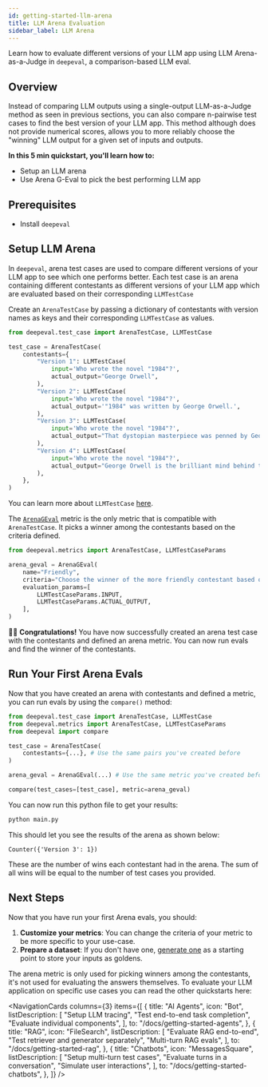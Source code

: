 ```yaml
---
id: getting-started-llm-arena
title: LLM Arena Evaluation
sidebar_label: LLM Arena
---
```



Learn how to evaluate different versions of your LLM app using LLM Arena-as-a-Judge in `deepeval`, a comparison-based LLM eval.

## Overview

Instead of comparing LLM outputs using a single-output LLM-as-a-Judge method as seen in previous sections, you can also compare n-pairwise test cases to find the best version of your LLM app. This method although does not provide numerical scores, allows you to more reliably choose the "winning" LLM output for a given set of inputs and outputs.

**In this 5 min quickstart, you'll learn how to:**

- Setup an LLM arena
- Use Arena G-Eval to pick the best performing LLM app

## Prerequisites

- Install `deepeval`

## Setup LLM Arena

In `deepeval`, arena test cases are used to compare different versions of your LLM app to see which one performs better. Each test case is an arena containing different contestants as different versions of your LLM app which are evaluated based on their corresponding `LLMTestCase`

<Timeline>

<TimelineItem title="Create an arena test case">

Create an `ArenaTestCase` by passing a dictionary of contestants with version names as keys and their corresponding `LLMTestCase` as values.

```python title="main.py"
from deepeval.test_case import ArenaTestCase, LLMTestCase

test_case = ArenaTestCase(
    contestants={
        "Version 1": LLMTestCase(
            input='Who wrote the novel "1984"?',
            actual_output="George Orwell",
        ),
        "Version 2": LLMTestCase(
            input='Who wrote the novel "1984"?',
            actual_output='"1984" was written by George Orwell.',
        ),
        "Version 3": LLMTestCase(
            input='Who wrote the novel "1984"?',
            actual_output="That dystopian masterpiece was penned by George Orwell 📚",
        ),
        "Version 4": LLMTestCase(
            input='Who wrote the novel "1984"?',
            actual_output="George Orwell is the brilliant mind behind the novel '1984'.",
        ),
    },
)
```

You can learn more about `LLMTestCase` [here](https://deepeval.com/docs/evaluation-test-cases).

</TimelineItem>

<TimelineItem title="Define arena metric">

The [`ArenaGEval`](https://deepeval.com/docs/metrics-arena-g-eval) metric is the only metric that is compatible with `ArenaTestCase`. It picks a winner among the contestants based on the criteria defined.

```python title="main.py"
from deepeval.metrics import ArenaTestCase, LLMTestCaseParams

arena_geval = ArenaGEval(
    name="Friendly",
    criteria="Choose the winner of the more friendly contestant based on the input and actual output",
    evaluation_params=[
        LLMTestCaseParams.INPUT,
        LLMTestCaseParams.ACTUAL_OUTPUT,
    ],
)
```

</TimelineItem>

</Timeline>

🎉🥳 **Congratulations!** You have now successfully created an arena test case with the contestants and defined an arena metric. You can now run evals and find the winner of the contestants.

## Run Your First Arena Evals

Now that you have created an arena with contestants and defined a metric, you can run evals by using the `compare()` method:

```python {3,11} title="main.py"
from deepeval.test_case import ArenaTestCase, LLMTestCase
from deepeval.metrics import ArenaTestCase, LLMTestCaseParams
from deepeval import compare

test_case = ArenaTestCase(
    contestants={...}, # Use the same pairs you've created before
)

arena_geval = ArenaGEval(...) # Use the same metric you've created before

compare(test_cases=[test_case], metric=arena_geval)
```

You can now run this python file to get your results:

```bash title="bash"
python main.py
```

This should let you see the results of the arena as shown below:

```text
Counter({'Version 3': 1})
```

These are the number of wins each contestant had in the arena. The sum of all wins will be equal to the number of test cases you provided.

## Next Steps

Now that you have run your first Arena evals, you should:

1. **Customize your metrics**: You can change the criteria of your metric to be more specific to your use-case.
2. **Prepare a dataset**: If you don't have one, [generate one](/docs/synthesizer-introduction) as a starting point to store your inputs as goldens.

The arena metric is only used for picking winners among the contestants, it's not used for evaluating the answers themselves. To evaluate your LLM application on specific use cases you can read the other quickstarts here:

<NavigationCards
  columns={3}
  items={[
    {
      title: "AI Agents",
      icon: "Bot",
      listDescription: [
        "Setup LLM tracing",
        "Test end-to-end task completion",
        "Evaluate individual components",
      ],
      to: "/docs/getting-started-agents",
    },
    {
      title: "RAG",
      icon: "FileSearch",
      listDescription: [
        "Evaluate RAG end-to-end",
        "Test retriever and generator separately",
        "Multi-turn RAG evals",
      ],
      to: "/docs/getting-started-rag",
    },
    {
      title: "Chatbots",
      icon: "MessagesSquare",
      listDescription: [
        "Setup multi-turn test cases",
        "Evaluate turns in a conversation",
        "Simulate user interactions",
      ],
      to: "/docs/getting-started-chatbots",
    },
  ]}
/>

